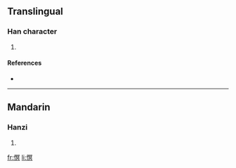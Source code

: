 ==Translingual==

===Han character===
{{Han char|rn=61|rad=心|as=10|sn=13|four=9708<sub>0</sub>|canj=心月日金 (PBAC)}}

# {{defn|Han|sort=心10}}

====References====
* {{Han ref|kx=0398.261|dkj=11065|hdz=42339.100|uh=614F|ud=24911|bh=DD6F|bd=56687}}

----

==Mandarin==

===Hanzi===
{{cmn-hanzi|pin=[[mǐng]] ([[ming3]])|wg=ming<sup>3</sup>}}

# {{defn|Mandarin}}

[[fr:慏]]
[[li:慏]]